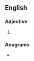==English==

===Adjective===
{{head|en|adjective comparative form}}

# {{en-comparative of|balmy}}

===Anagrams===
* {{anagrams|en|Ambriel|Mirabel|lambier|mirable|remblai}}